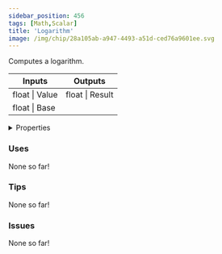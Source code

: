 ```yaml
---
sidebar_position: 456
tags: [Math,Scalar]
title: 'Logarithm'
image: /img/chip/28a105ab-a947-4493-a51d-ced76a9601ee.svg
---
```


Computes a logarithm.



<IChip uuid="28a105ab-a947-4493-a51d-ced76a9601ee"/>

<table><thead><tr><th>Inputs</th><th>Outputs</th></tr></thead><tbody><tr><td>float | Value</td><td>float | Result</td></tr><tr><td>float | Base</td><td /></tr></tbody></table>

<details>
  <summary>Properties</summary>
  <div>
    <div>
    <table>
      <tbody>
        <tr>
          <td>Is beta required?</td>
          <td>No</td>
        </tr>
        <tr>
          <td>Is chip a trolling risk?</td>
          <td>No</td>
        </tr>
        <tr>
          <td>Is chip a role assignment risk?</td>
          <td>No</td>
        </tr>
        <tr>
          <td>Chip UUID</td>
          <td>28a105ab-a947-4493-a51d-ced76a9601ee</td>
        </tr>
        <tr>
          <td>Room availability</td>
          <td>Available everywhere</td>
        </tr>
      </tbody>
    </table>
    </div>
  </div>
</details>

### Uses

None so far!

### Tips

None so far!

### Issues

None so far!
